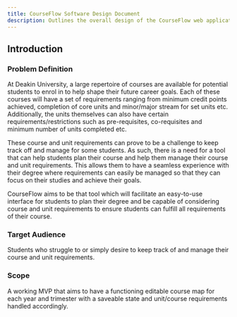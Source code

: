 ```yaml
---
title: CourseFlow Software Design Document
description: Outlines the overall design of the CourseFlow web application.
---
```


## Introduction

### Problem Definition

At Deakin University, a large repertoire of courses are available for potential students to enrol in to help shape their future career goals. Each of these courses will have a set of requirements ranging from minimum credit points achieved, completion of core units and minor/major stream for set units etc. Additionally, the units themselves can also have certain requirements/restrictions such as pre-requisites, co-requisites and minimum number of units completed etc.

These course and unit requirements can prove to be a challenge to keep track off and manage for some students. As such, there is a need for a tool that can help students plan their course and help them manage their course and unit requirements. This allows them to have a seamless experience with their degree where requirements can easily be managed so that they can focus on their studies and achieve their goals.

CourseFlow aims to be that tool which will facilitate an easy-to-use interface for students to plan their degree and be capable of considering course and unit requirements to ensure students can fulfill all requirements of their course.

### Target Audience

Students who struggle to or simply desire to keep track of and manage their course and unit requirements.

### Scope

A working MVP that aims to have a functioning editable course map for each year and trimester with a saveable state and unit/course requirements handled accordingly.

